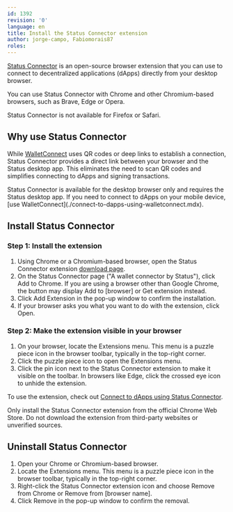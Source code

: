 ```yaml
---
id: 1392
revision: '0'
language: en
title: Install the Status Connector extension
author: jorge-campo, Fabiomorais87
roles:
---
```


[Status Connector](https://chromewebstore.google.com/detail/kahehnbpamjplefhpkhafinaodkkenpg)<ExternalIcon /> is an open-source browser extension that you can use to connect to decentralized applications (dApps) directly from your desktop browser.

You can use Status Connector with Chrome and other Chromium-based browsers, such as Brave, Edge or Opera.

<Admonition type="info">
  Status Connector is not available for Firefox or Safari.
</Admonition>

## Why use Status Connector

While [WalletConnect](https://walletconnect.network/)<ExternalIcon /> uses QR codes or deep links to establish a connection, Status Connector provides a direct link between your browser and the Status desktop app. This eliminates the need to scan QR codes and simplifies connecting to dApps and signing transactions.

<Admonition type="info">
  Status Connector is available for the desktop browser only and requires the Status desktop app. If you need to connect to dApps on your mobile device, [use WalletConnect](./connect-to-dapps-using-walletconnect.mdx).
</Admonition>

## Install Status Connector

### Step 1: Install the extension

1. Using Chrome or a Chromium-based browser, open the Status Connector extension [download page](https://chromewebstore.google.com/detail/kahehnbpamjplefhpkhafinaodkkenpg)<ExternalIcon />.
1. On the Status Connector page ("A wallet connector by Status"), click <ContextTag>Add to Chrome</ContextTag>. If you are using a browser other than Google Chrome, the button may display <ContextTag>Add to \[browser]</ContextTag> or <ContextTag>Get extension</ContextTag> instead.
1. Click <ContextTag>Add Extension</ContextTag> in the pop-up window to confirm the installation.
1. If your browser asks you what you want to do with the extension, click <ContextTag>Open</ContextTag>.

### Step 2: Make the extension visible in your browser

1. On your browser, locate the <ContextTag>Extensions</ContextTag> menu. This menu is a puzzle piece icon in the browser toolbar, typically in the top-right corner.
1. Click the puzzle piece icon to open the <ContextTag>Extensions</ContextTag> menu.
1. Click the pin icon next to the Status Connector extension to make it visible on the toolbar. In browsers like Edge, click the crossed eye icon to unhide the extension.

To use the extension, check out [Connect to dApps using Status Connector](./connect-to-dapps-using-status-connector.mdx).

<Admonition type="caution">
  Only install the Status Connector extension from the official Chrome Web Store. Do not download the extension from third-party websites or unverified sources.
</Admonition>

## Uninstall Status Connector

1. Open your Chrome or Chromium-based browser.
1. Locate the <ContextTag>Extensions</ContextTag> menu. This menu is a puzzle piece icon in the browser toolbar, typically in the top-right corner.
1. Right-click the Status Connector extension icon and choose <ContextTag>Remove from Chrome</ContextTag> or <ContextTag>Remove from \[browser name]</ContextTag>.
1. Click <ContextTag>Remove</ContextTag> in the pop-up window to confirm the removal.
